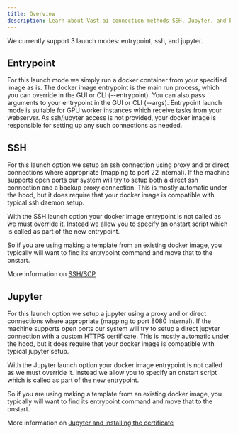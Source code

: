 ```yaml
---
title: Overview
description: Learn about Vast.ai connection methods—SSH, Jupyter, and Entrypoint—and how each controls instance access and workflow.
---
```


We currently support 3 launch modes: entrypoint, ssh, and jupyter.

## Entrypoint

For this launch mode we simply run a docker container from your specified image as is.
The docker image entrypoint is the main run process, which you can override in the GUI or CLI (--entrypoint).
You can also pass arguments to your entrypoint in the GUI or CLI (--args).
Entrypoint launch mode is suitable for GPU worker instances which receive tasks from your webserver.
As ssh/jupyter access is not provided, your docker image is responsible for setting up any such connections as needed.

## SSH

For this launch option we setup an ssh connection using proxy and or direct connections where appropriate (mapping to port 22 internal).
If the machine supports open ports our system will try to setup both a direct ssh connection and a backup proxy connection.
This is mostly automatic under the hood, but it does require that your docker image is compatible with typical ssh daemon setup.

With the SSH launch option your docker image entrypoint is not called as we must override it.
Instead we allow you to specify an onstart script which is called as part of the new entrypoint.

So if you are using making a template from an existing docker image, you typically will want to find its entrypoint command and move that to the onstart.

More information on [SSH/SCP](/documentation/instances/connect/ssh)

## Jupyter

For this launch option we setup a jupyter using a proxy and or direct connections where appropriate (mapping to port 8080 internal).
If the machine supports open ports our system will try to setup a direct jupyter connection with a custom HTTPS certificate.
This is mostly automatic under the hood, but it does require that your docker image is compatible with typical jupyter setup.

With the Jupyter launch option your docker image entrypoint is not called as we must override it.
Instead we allow you to specify an onstart script which is called as part of the new entrypoint.

So if you are using making a template from an existing docker image, you typically will want to find its entrypoint command and move that to the onstart.

More information on [Jupyter and installing the certificate](/documentation/instances/connect/jupyter)
